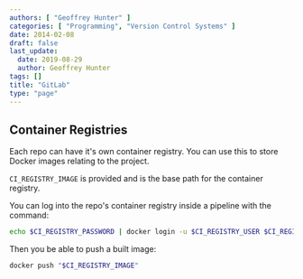 ```yaml
---
authors: [ "Geoffrey Hunter" ]
categories: [ "Programming", "Version Control Systems" ]
date: 2014-02-08
draft: false
last_update:
  date: 2019-08-29
  author: Geoffrey Hunter
tags: []
title: "GitLab"
type: "page"
---
```



<WarningIsNotes />

## Container Registries

Each repo can have it's own container registry. You can use this to store Docker images relating to the project.

`CI_REGISTRY_IMAGE` is provided and is the base path for the container registry.

You can log into the repo's container registry inside a pipeline with the command:

```bash
echo $CI_REGISTRY_PASSWORD | docker login -u $CI_REGISTRY_USER $CI_REGISTRY --password-stdin
```

Then you be able to push a built image:

```bash
docker push "$CI_REGISTRY_IMAGE"
```
